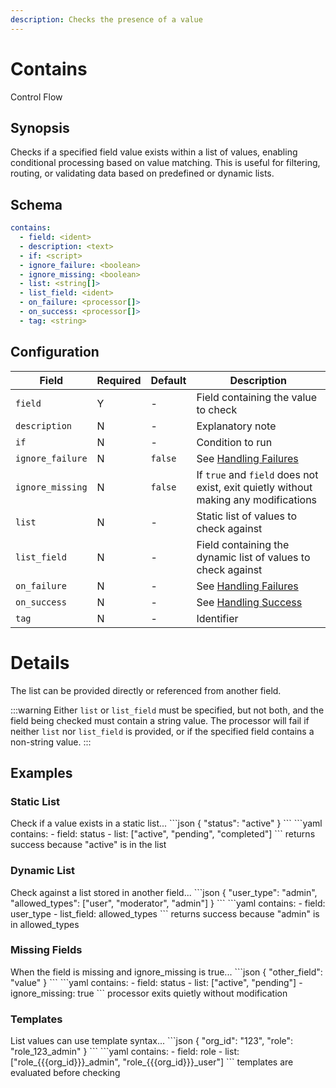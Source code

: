 ```yaml
---
description: Checks the presence of a value
---
```


# Contains

<span className="theme-doc-version-badge badge badge--primary">Control Flow</span>

## Synopsis

Checks if a specified field value exists within a list of values, enabling conditional processing based on value matching. This is useful for filtering, routing, or validating data based on predefined or dynamic lists.

## Schema

```yaml {2}
contains:
  - field: <ident>
  - description: <text>
  - if: <script>
  - ignore_failure: <boolean>
  - ignore_missing: <boolean>
  - list: <string[]>
  - list_field: <ident>
  - on_failure: <processor[]>
  - on_success: <processor[]>
  - tag: <string>
```

## Configuration

|Field|Required|Default|Description|
|---|---|---|---|
|`field`|Y|-|Field containing the value to check|
|`description`|N|-|Explanatory note|
|`if`|N|-|Condition to run|
|`ignore_failure`|N|`false`|See [Handling Failures](../handling-failures.mdx)|
|`ignore_missing`|N|`false`|If `true` and `field` does not exist, exit quietly without making any modifications|
|`list`|N|-|Static list of values to check against|
|`list_field`|N|-|Field containing the dynamic list of values to check against|
|`on_failure`|N|-|See [Handling Failures](../handling-failures.mdx)|
|`on_success`|N|-|See [Handling Success](../handling-success.mdx)|
|`tag`|N|-|Identifier|

# Details

The list can be provided directly or referenced from another field.

:::warning
Either `list` or `list_field` must be specified, but not both, and the field being checked must contain a string value. The processor will fail if neither `list` nor `list_field` is provided, or if the specified field contains a non-string value.
:::

## Examples

### Static List

<ExampleGrid>
  <CommentCol>
    Check if a value exists in a static list...
  </CommentCol>
  <CodeCol>
    ```json
    {
      "status": "active"
    }
    ```
    ```yaml
    contains:
      - field: status
      - list: ["active", "pending", "completed"]
    ```
  </CodeCol>
  <CommentCol>
    returns success because "active" is in the list
  </CommentCol>
</ExampleGrid>

### Dynamic List

<ExampleGrid>
  <CommentCol>
    Check against a list stored in another field...
  </CommentCol>
  <CodeCol>
    ```json
    {
      "user_type": "admin",
      "allowed_types": ["user", "moderator", "admin"]
    }
    ```
    ```yaml
    contains:
      - field: user_type
      - list_field: allowed_types
    ```
  </CodeCol>
  <CommentCol>
    returns success because "admin" is in allowed_types
  </CommentCol>
</ExampleGrid>

### Missing Fields

<ExampleGrid>
  <CommentCol>
    When the field is missing and ignore_missing is true...
  </CommentCol>
  <CodeCol>
    ```json
    {
      "other_field": "value"
    }
    ```
    ```yaml
    contains:
      - field: status
      - list: ["active", "pending"]
      - ignore_missing: true
    ```
  </CodeCol>
  <CommentCol>
    processor exits quietly without modification
  </CommentCol>
</ExampleGrid>

### Templates

<ExampleGrid>
  <CommentCol>
    List values can use template syntax...
  </CommentCol>
  <CodeCol>
    ```json
    {
      "org_id": "123",
      "role": "role_123_admin"
    }
    ```
    ```yaml
    contains:
      - field: role
      - list: ["role_{{{org_id}}}_admin", "role_{{{org_id}}}_user"]
    ```
  </CodeCol>
  <CommentCol>
    templates are evaluated before checking
  </CommentCol>
</ExampleGrid>
